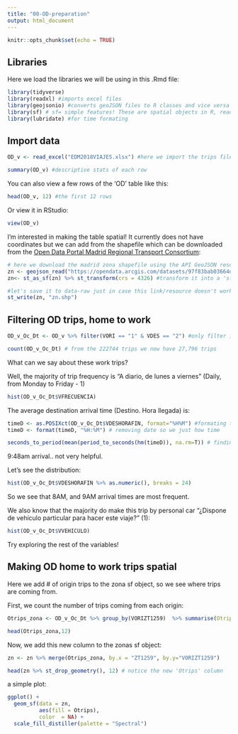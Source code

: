 ```yaml
---
title: "00-OD-preparation"
output: html_document
---
```


```r
knitr::opts_chunk$set(echo = TRUE)
```

## Libraries

Here we load the libraries we will be using in this .Rmd file:
```r
library(tidyverse) 
library(readxl) #imports excel files
library(geojsonio) #converts geoJSON files to R classes and vice versa
library(sf) # sf= simple features! These are spatial objects in R, read here: https://r-spatial.github.io/sf/index.html
library(lubridate) #for time formating
```

## Import data

```r
OD_v <- read_excel("EDM2018VIAJES.xlsx") #here we import the trips file, by default this function imports the first sheet in an excel file. This .Rmd file is saved in the same place as the .xlsx file so we just need to write the name of the file we want to read. run ' help(read_excel) ` to see the documentation of this function. 

summary(OD_v) #descriptive stats of each row
```

You can also view a few rows of the 'OD' table like this:
```r
head(OD_v, 12) #the first 12 rows
```

Or view it in RStudio:
```r
view(OD_v)
```

I'm interested in making the table spatial! It currently does not have coordinates but we can add from the shapefile which can be downloaded from the [Open Data Portal Madrid Regional Transport Consortium](https://datos.crtm.es/datasets/zonificacionzt1259/explore?location=40.420959%2C-3.695073%2C12.93):
```r
# here we download the madrid zona shapefile using the API GeoJSON resource! neat
zn <- geojson_read("https://opendata.arcgis.com/datasets/97f83bab03664d4e9853acf0e431d893_0.geojson",  what = "sp")
zn<- st_as_sf(zn) %>% st_transform(crs = 4326) #transform it into a 'sf' class object and transform coordinates to WGS84

#let's save it to data-raw just in case this link/resource doesn't work in the future
st_write(zn, "zn.shp")
```

## Filtering OD trips, home to work

```r
OD_v_Oc_Dt <- OD_v %>% filter(VORI == "1" & VDES == "2") #only filter in origin casa trips and destination trabajo

count(OD_v_Oc_Dt) # from the 222744 trips we now have 27,796 trips
```

What can we say about these work trips?

Well, the majority of trip frequency is "A diario, de lunes a viernes" (Daily, from Monday to Friday - 1)
```r
hist(OD_v_Oc_Dt$VFRECUENCIA)
```
The average destination arrival time (Destino. Hora llegada) is:
```r

timeD <- as.POSIXct(OD_v_Oc_Dt$VDESHORAFIN, format="%H%M") #formating the column
timeD <- format(timeD, "%H:%M") # removing date so we just how time

seconds_to_period(mean(period_to_seconds(hm(timeD)), na.rm=T)) # finding mean

```
9:48am arrival.. not very helpful.

Let's see the distribution:
```r
hist(OD_v_Oc_Dt$VDESHORAFIN %>% as.numeric(), breaks = 24)
```
So we see that 8AM, and 9AM arrival times are most frequent.

We also know that the majority do make this trip by personal car "¿Dispone de vehículo particular para hacer este viaje?" (1):
```r
hist(OD_v_Oc_Dt$VVEHICULO)
```
Try exploring the rest of the variables!

## Making OD home to work trips spatial

Here we add # of origin trips to the zona sf object, so we see where trips are coming from. 

First, we count the number of trips coming from each origin:
```r
Otrips_zona <- OD_v_Oc_Dt %>% group_by(VORIZT1259)  %>% summarise(Otrips = (n())) # we group by the origin ZT1259 ID and then we summarize the number of rows that have the same ZT using the summarize() function and the n() function to create a new 'Otrips' column.

head(Otrips_zona,12)
```

Now, we add this new column to the zonas sf object:
```r
zn <- zn %>% merge(Otrips_zona, by.x = "ZT1259", by.y="VORIZT1259")

head(zn %>% st_drop_geometry(), 12) # notice the new 'Otrips' column
```

a simple plot:
```r
ggplot() +
  geom_sf(data = zn,
          aes(fill = Otrips),
          color  = NA) +
  scale_fill_distiller(palette = "Spectral")
```

